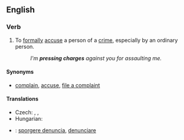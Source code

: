 ==English==

===Verb===
{{head|en|verb|head=[[press#Verb|press]] [[charge#Noun|charges]]}}

# {{context|intransitive|legal}} To [[formal]]ly [[accuse]] a person of a [[crime]], especially by an ordinary person.
#: ''I'm '''pressing charges''' against you for assaulting me.''

====Synonyms====
* {{sense|formally accuse of a crime}} [[complain]], [[accuse]], [[file a complaint]]

====Translations====
{{trans-top|to formally accuse a person of a crime}}
* Czech: {{t-|cs|vznést obvinění}}, {{t-|cs|podat žalobu}}, {{t-|cs|zahájit soudní řízení}}
* Hungarian: {{t-|hu|feljelent valakit}}
{{trans-mid}}
{{trans-bottom}}

{{checktrans-top}}
* {{ttbc|it}}: [[sporgere denuncia]], [[denunciare]]
{{trans-bottom}}